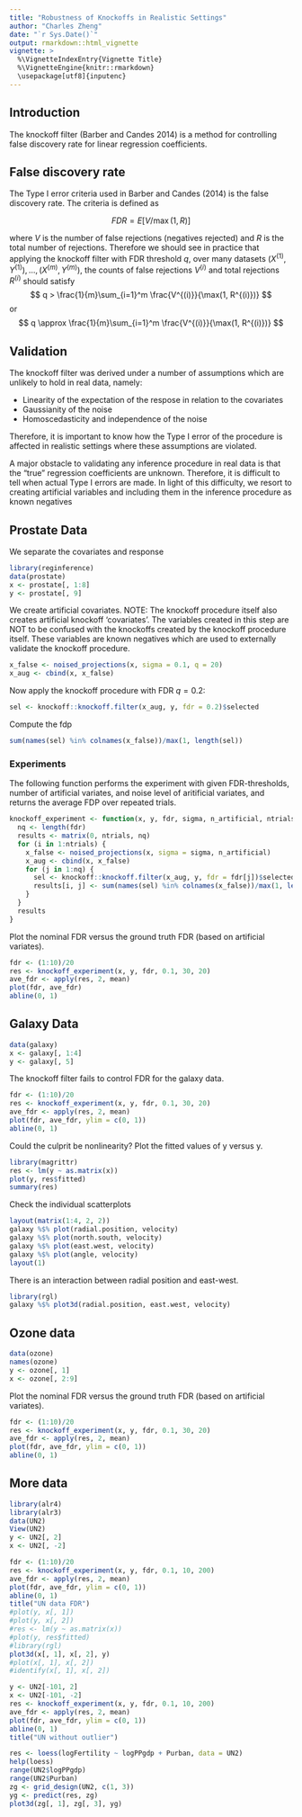 ```yaml
---
title: "Robustness of Knockoffs in Realistic Settings"
author: "Charles Zheng"
date: "`r Sys.Date()`"
output: rmarkdown::html_vignette
vignette: >
  %\VignetteIndexEntry{Vignette Title}
  %\VignetteEngine{knitr::rmarkdown}
  \usepackage[utf8]{inputenc}
---
```


## Introduction

The knockoff filter (Barber and Candes 2014) is a method for controlling false discovery rate for
linear regression coefficients.

## False discovery rate

The Type I error criteria used in Barber and Candes (2014) is the false discovery rate.
The criteria is defined as

$$
FDR = E[V/\max(1,R)]
$$

where $V$ is the number of false rejections (negatives rejected) and $R$ is the total number of rejections.
Therefore we should see in practice that applying the knockoff filter with FDR threshold $q$,
over many datasets $(X^{(1)}, Y^{(1)}), ... , (X^{(m)}, Y^{(m)})$, the counts of false rejections $V^{(i)}$ and total rejections $R^{(i)}$ should satisfy
$$
q > \frac{1}{m}\sum_{i=1}^m \frac{V^{(i)}}{\max(1, R^{(i)})}
$$
or 
$$
q \approx \frac{1}{m}\sum_{i=1}^m \frac{V^{(i)}}{\max(1, R^{(i)})}
$$

## Validation

The knockoff filter was derived under a number of assumptions which are unlikely to hold in real data, namely:

- Linearity of the expectation of the respose in relation to the covariates
- Gaussianity of the noise
- Homoscedasticity and independence of the noise

Therefore, it is important to know how the Type I error of the procedure is affected in realistic settings
where these assumptions are violated.

A major obstacle to validating any inference procedure in real data is that the "true" regression coefficients are unknown.  Therefore, it is difficult to tell when actual Type I errors are made.  In light of this difficulty, we resort to creating artificial variables and including them in the inference procedure as known negatives

## Prostate Data

We separate the covariates and response

```r
library(reginference)
data(prostate)
x <- prostate[, 1:8]
y <- prostate[, 9]
```

We create artificial covariates.
NOTE: The knockoff procedure itself also creates artificial knockoff 'covariates'.
The variables created in this step are NOT to be confused with the knockoffs created by the knockoff procedure itself.
These variables are known negatives which are used to externally validate the knockoff procedure.

```r
x_false <- noised_projections(x, sigma = 0.1, q = 20)
x_aug <- cbind(x, x_false)
```

Now apply the knockoff procedure with FDR $q = 0.2$:
```r
sel <- knockoff::knockoff.filter(x_aug, y, fdr = 0.2)$selected
```

Compute the fdp
```r
sum(names(sel) %in% colnames(x_false))/max(1, length(sel))
```

### Experiments

The following function performs the experiment with given FDR-thresholds, number of artificial variates, and noise level of aritificial variates, and returns the average FDP over repeated trials.

```r
knockoff_experiment <- function(x, y, fdr, sigma, n_artificial, ntrials) {
  nq <- length(fdr)
  results <- matrix(0, ntrials, nq)
  for (i in 1:ntrials) {
    x_false <- noised_projections(x, sigma = sigma, n_artificial)
    x_aug <- cbind(x, x_false)
    for (j in 1:nq) {
      sel <- knockoff::knockoff.filter(x_aug, y, fdr = fdr[j])$selected
      results[i, j] <- sum(names(sel) %in% colnames(x_false))/max(1, length(sel))      
    }
  }
  results
}
```

Plot the nominal FDR versus the ground truth FDR (based on artificial variates).

```r
fdr <- (1:10)/20
res <- knockoff_experiment(x, y, fdr, 0.1, 30, 20)
ave_fdr <- apply(res, 2, mean)
plot(fdr, ave_fdr)
abline(0, 1)
```

## Galaxy Data

```r
data(galaxy)
x <- galaxy[, 1:4]
y <- galaxy[, 5]
```

The knockoff filter fails to control FDR for the galaxy data.

```r
fdr <- (1:10)/20
res <- knockoff_experiment(x, y, fdr, 0.1, 30, 20)
ave_fdr <- apply(res, 2, mean)
plot(fdr, ave_fdr, ylim = c(0, 1))
abline(0, 1)
```

Could the culprit be nonlinearity? Plot the fitted values of y versus y.

```r
library(magrittr)
res <- lm(y ~ as.matrix(x))
plot(y, res$fitted)
summary(res)
```

Check the individual scatterplots

```r
layout(matrix(1:4, 2, 2))
galaxy %$% plot(radial.position, velocity)
galaxy %$% plot(north.south, velocity)
galaxy %$% plot(east.west, velocity)
galaxy %$% plot(angle, velocity)
layout(1)
```

There is an interaction between radial position and east-west.
```r
library(rgl)
galaxy %$% plot3d(radial.position, east.west, velocity)
```

## Ozone data

```r
data(ozone)
names(ozone)
y <- ozone[, 1]
x <- ozone[, 2:9]
```

Plot the nominal FDR versus the ground truth FDR (based on artificial variates).

```r
fdr <- (1:10)/20
res <- knockoff_experiment(x, y, fdr, 0.1, 30, 20)
ave_fdr <- apply(res, 2, mean)
plot(fdr, ave_fdr, ylim = c(0, 1))
abline(0, 1)
```

## More data

```r
library(alr4)
library(alr3)
data(UN2)
View(UN2)
y <- UN2[, 2]
x <- UN2[, -2]
```

```r
fdr <- (1:10)/20
res <- knockoff_experiment(x, y, fdr, 0.1, 10, 200)
ave_fdr <- apply(res, 2, mean)
plot(fdr, ave_fdr, ylim = c(0, 1))
abline(0, 1)
title("UN data FDR")
#plot(y, x[, 1])
#plot(y, x[, 2])
#res <- lm(y ~ as.matrix(x))
#plot(y, res$fitted)
#library(rgl)
plot3d(x[, 1], x[, 2], y)
#plot(x[, 1], x[, 2])
#identify(x[, 1], x[, 2])
```

```r
y <- UN2[-101, 2]
x <- UN2[-101, -2]
res <- knockoff_experiment(x, y, fdr, 0.1, 10, 200)
ave_fdr <- apply(res, 2, mean)
plot(fdr, ave_fdr, ylim = c(0, 1))
abline(0, 1)
title("UN without outlier")
```

```r
res <- loess(logFertility ~ logPPgdp + Purban, data = UN2)
help(loess)
range(UN2$logPPgdp)
range(UN2$Purban)
zg <- grid_design(UN2, c(1, 3))
yg <- predict(res, zg)
plot3d(zg[, 1], zg[, 3], yg)
```
